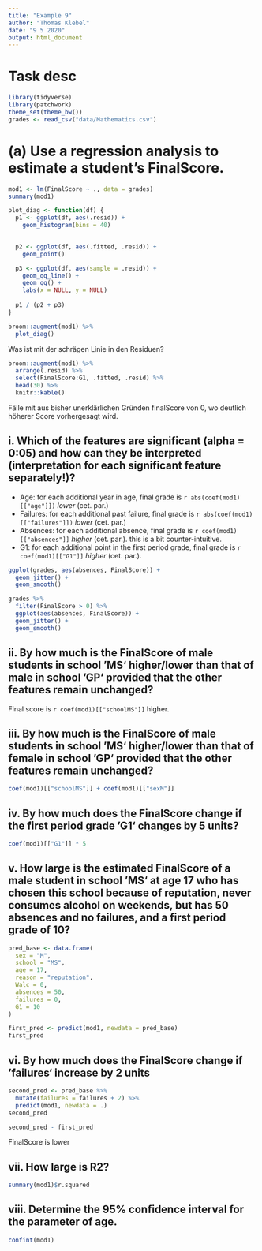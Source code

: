 ```yaml
---
title: "Example 9"
author: "Thomas Klebel"
date: "9 5 2020"
output: html_document
---
```


# Task desc

```r
library(tidyverse)
library(patchwork)
theme_set(theme_bw())
grades <- read_csv("data/Mathematics.csv")
```


# (a) Use a regression analysis to estimate a student’s FinalScore.
```r
mod1 <- lm(FinalScore ~ ., data = grades)
summary(mod1)
```

```r
plot_diag <- function(df) {
  p1 <- ggplot(df, aes(.resid)) +
    geom_histogram(bins = 40)
  

  p2 <- ggplot(df, aes(.fitted, .resid)) +
    geom_point()

  p3 <- ggplot(df, aes(sample = .resid)) +
    geom_qq_line() +
    geom_qq() +
    labs(x = NULL, y = NULL)
  
  p1 / (p2 + p3)
}

broom::augment(mod1) %>% 
  plot_diag()
```

Was ist mit der schrägen Linie in den Residuen?

```r
broom::augment(mod1) %>% 
  arrange(.resid) %>% 
  select(FinalScore:G1, .fitted, .resid) %>% 
  head(30) %>% 
  knitr::kable()
```

Fälle mit aus bisher unerklärlichen Gründen finalScore von 0, wo deutlich 
höherer Score vorhergesagt wird.

## i. Which of the features are significant (alpha = 0:05) and how can they be interpreted (interpretation for each significant feature separately!)?
- Age: for each additional year in age, final grade is 
`r abs(coef(mod1)[["age"]])` *lower* (cet. par.)
- Failures: for each additional past failure, final grade is 
`r abs(coef(mod1)[["failures"]])` *lower* (cet. par.)
- Absences: for each additional absence, final grade is 
`r coef(mod1)[["absences"]]` *higher* (cet. par.). this is a bit 
counter-intuitive.
- G1: for each additional point in the first period grade, final grade is 
`r coef(mod1)[["G1"]]` *higher* (cet. par.).

```r
ggplot(grades, aes(absences, FinalScore)) +
  geom_jitter() +
  geom_smooth()

grades %>% 
  filter(FinalScore > 0) %>% 
  ggplot(aes(absences, FinalScore)) +
  geom_jitter() +
  geom_smooth()
```


## ii. By how much is the FinalScore of male students in school ‘MS‘ higher/lower than that of male in school ‘GP‘ provided that the other features remain unchanged?
Final score is `r coef(mod1)[["schoolMS"]]` higher.

## iii. By how much is the FinalScore of male students in school ‘MS‘ higher/lower than that of female in school ‘GP‘ provided that the other features remain unchanged?
```r
coef(mod1)[["schoolMS"]] + coef(mod1)[["sexM"]]
```



## iv. By how much does the FinalScore change if the first period grade ‘G1‘ changes by 5 units?
```r
coef(mod1)[["G1"]] * 5
```


## v. How large is the estimated FinalScore of a male student in school ‘MS‘ at age 17 who has chosen this school because of reputation, never consumes alcohol on weekends, but has 50 absences and no failures, and a first period grade of 10?
```r
pred_base <- data.frame(
  sex = "M",
  school = "MS",
  age = 17,
  reason = "reputation",
  Walc = 0,
  absences = 50,
  failures = 0,
  G1 = 10
)

first_pred <- predict(mod1, newdata = pred_base)
first_pred
```


## vi. By how much does the FinalScore change if ‘failures‘ increase by 2 units
```r
second_pred <- pred_base %>% 
  mutate(failures = failures + 2) %>% 
  predict(mod1, newdata = .)
second_pred

second_pred - first_pred
```
FinalScore is lower

## vii. How large is R2?
```r
summary(mod1)$r.squared
```

## viii. Determine the 95% confidence interval for the parameter of age.
```r
confint(mod1)
```

